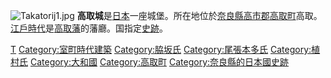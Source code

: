 {{日本城郭概要表|
img =|
img_capt =|
img_width =|
name = 高取城|
pref = 奈良縣|
nihongo=高取城|
hiragana=たかとりじょう|
romaji=Takatori-jō|
ar_called = 芙蓉城、鷹取城|
struct = 連郭式山城|
tower_struct = 連立式3重3階（非現存）|
builders = [[越智邦澄|越智邦澄]]|
build_y = [[元弘|元弘]]2年（1332年）|
revamp = [[筒井順慶|筒井順慶]]、[[本多利久|本多利久]]|
rulers = [[越智氏|越智氏]]、[[筒井氏|筒井氏]]、[[本多氏|本多氏]]<br>[[植村氏|植村氏]]|
reject_y = 1873年|
remains = 石垣、堀、井戶等多處|
|cultural asset = 國家指定史跡
|rebuilding things = 無
|location = {{Coord|34|25|45.99|N|135|49|36.57|E|scale:30000}} |
}}
[[File:Takatorij1.jpg|thumb]]
'''高取城'''是[[日本|日本]]一座城堡。所在地位於[[奈良縣|奈良縣]][[高市郡|高市郡]][[高取町|高取町]]高取。[[江戶時代|江戶時代]]是[[高取藩|高取藩]]的藩廳。国指定[[史跡|史跡]]。

{{Japanese building-stub}}
{{日本100名城}}
[[Category:奈良縣城堡|T]]
[[Category:室町時代建築|Category:室町時代建築]]
[[Category:脇坂氏|Category:脇坂氏]]
[[Category:尾張本多氏|Category:尾張本多氏]]
[[Category:植村氏|Category:植村氏]]
[[Category:大和國|Category:大和國]]
[[Category:高取町|Category:高取町]]
[[Category:奈良縣的日本國史跡|Category:奈良縣的日本國史跡]]
